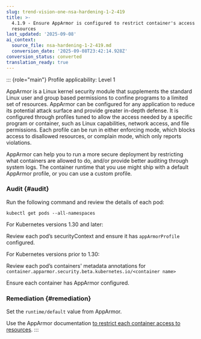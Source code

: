 ```yaml
---
slug: trend-vision-one-nsa-hardening-1-2-419
title: >-
  4.1.9 - Ensure AppArmor is configured to restrict container's access to
  resources
last_updated: '2025-09-08'
ai_context:
  source_file: nsa-hardening-1-2-419.md
  conversion_date: '2025-09-08T23:42:14.928Z'
conversion_status: converted
translation_ready: true
---
```


::: {role="main"}
Profile applicability: Level 1

AppArmor is a Linux kernel security module that supplements the standard Linux user and group based permissions to confine programs to a limited set of resources. AppArmor can be configured for any application to reduce its potential attack surface and provide greater in-depth defense. It is configured through profiles tuned to allow the access needed by a specific program or container, such as Linux capabilities, network access, and file permissions. Each profile can be run in either enforcing mode, which blocks access to disallowed resources, or complain mode, which only reports violations.

AppArmor can help you to run a more secure deployment by restricting what containers are allowed to do, and/or provide better auditing through system logs. The container runtime that you use might ship with a default AppArmor profile, or you can use a custom profile.

### Audit {#audit}

Run the following command and review the details of each pod:

``` codeblock
kubectl get pods --all-namespaces
```

For Kubernetes versions 1.30 and later:

Review each pod’s securityContext and ensure it has `appArmorProfile` configured.

For Kubernetes versions prior to 1.30:

Review each pod’s containers' metadata annotations for `container.apparmor.security.beta.kubernetes.io/<container name>`

Ensure each container has AppArmor configured.

### Remediation {#remediation}

Set the `runtime/default` value from AppArmor.

Use the AppArmor documentation [to restrict each container access to resources](https://kubernetes.io/docs/tutorials/security/apparmor/).
:::
